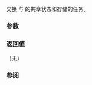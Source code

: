 {{cpp/thread/packaged_task/title|swap}}
{{cpp/thread/packaged_task/navbar}}
{{ddcl|since=c++11|
void swap( packaged_task&amp; other ) noexcept;
}}

交换 {{c|*this}} 与 {{c|other}} 的共享状态和存储的任务。

===参数===
{{par begin}}
{{par|other|要交换状态的打包任务}}
{{par end}}

===返回值===
（无）

===参阅===
{{dsc begin}}
{{dsc inc|cpp/thread/packaged_task/dsc swap2}}
{{dsc end}}

{{langlinks|de|en|es|fr|it|ja|pt|ru}}